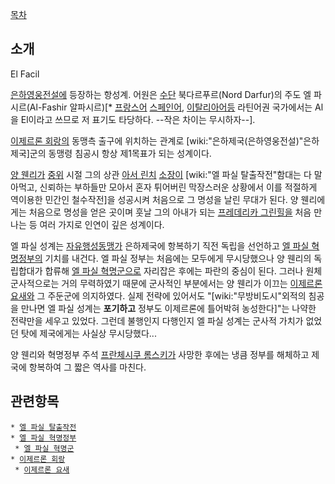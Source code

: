 [[목차]]

== 소개 ==
El Facil

[[은하영웅전설]]에 등장하는 항성계. 어원은 [[수단]] 북다르푸르(Nord Darfur)의 주도 엘 파시르(Al-Fashir 알파시르)[* [[프랑스어]] [[스페인어]], [[이탈리아어]]등 라틴어권 국가에서는 Al을 El이라고 쓰므로 저 표기도 타당하다. --작은 차이는 무시하자--].

[[이제르론 회랑]]의 동맹측 출구에 위치하는 관계로 [wiki:"은하제국(은하영웅전설)"은하제국]군의 동맹령 침공시 항상 제1목표가 되는 성계이다.

[[양 웬리]]가 [[중위]] 시절 그의 상관 [[아서 린치]] [[소장]]이 [wiki:"엘 파실 탈출작전"함대는 다 말아먹고, 신뢰하는 부하들만 모아서 혼자 튀어버린 막장스러운 상황에서 이를 적절하게 역이용한 민간인 철수작전]을 성공시켜 처음으로 그 명성을 날린 무대가 된다. 양 웬리에게는 처음으로 명성을 얻은 곳이며 훗날 그의 아내가 되는 [[프레데리카 그린힐]]을 처음 만나는 등 여러 가지로 인연이 깊은 성계이다.

엘 파실 성계는 [[자유행성동맹]]가 은하제국에 항복하기 직전 독립을 선언하고 [[엘 파실 혁명정부]]의 기치를 내건다. 엘 파실 정부는 처음에는 모두에게 무시당했으나 양 웬리의 독립합대가 합류해 [[엘 파실 혁명군]]으로 자리잡은 후에는 파란의 중심이 된다. 그러나 원체 군사적으로는 거의 무력하였기 때문에 군사적인 부분에서는 양 웬리가 이끄는 [[이제르론 요새]]와 그 주둔군에 의지하였다. 실제 전략에 있어서도 "[wiki:"무방비도시"외적의 침공을 만나면 엘 파실 성계는 '''포기하고''' 정부도 이제르론에 틀어박혀 농성한다]"는 나약한 전략만을 세우고 있었다.
그런데 불행인지 다행인지 엘 파실 성계는 군사적 가치가 없었던 탓에 제국에게는 사실상 무시당했다...

양 웬리와 혁명정부 주석 [[프란체시쿠 롬스키]]가 사망한 후에는 냉큼 정부를 해체하고 제국에 항복하여 그 짧은 역사를 마친다.

== 관련항목 ==
 * [[엘 파실 탈출작전]]
 * [[엘 파실 혁명정부]]
  * [[엘 파실 혁명군]]
 * [[이제르론 회랑]]
  * [[이제르론 요새]]
